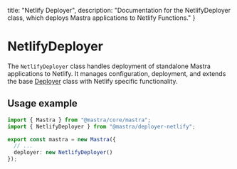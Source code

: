   title: "Netlify Deployer",
  description: "Documentation for the NetlifyDeployer class, which deploys Mastra applications to Netlify Functions."
}

# NetlifyDeployer

The `NetlifyDeployer` class handles deployment of standalone Mastra applications to Netlify. It manages configuration, deployment, and extends the base [Deployer](/reference/deployer/deployer) class with Netlify specific functionality.

## Usage example

```typescript filename="src/mastra/index.ts" showLineNumbers copy
import { Mastra } from "@mastra/core/mastra";
import { NetlifyDeployer } from "@mastra/deployer-netlify";

export const mastra = new Mastra({
  // ...
  deployer: new NetlifyDeployer()
});
```